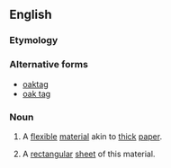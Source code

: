 ==English==

===Etymology===
{{rfe}}

===Alternative forms===
* [[oaktag]]
* [[oak tag]]

===Noun===
{{en-noun|s|-}}

# {{context|uncountable}} A [[flexible]] [[material]] akin to [[thick]] [[paper]].
# {{context|countable}} A [[rectangular]] [[sheet]] of this material.